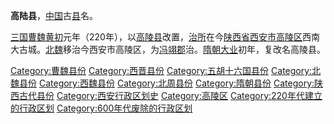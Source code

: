 '''高陆县'''，[[中国|中国]]古[[县|县]]名。

[[三国|三国]][[曹魏|曹魏]][[黄初|黄初]]元年（220年），以[[高陵县|高陵县]]改置，[[治所|治所]]在今[[陕西省|陕西省]][[西安市|西安市]][[高陵区|高陵区]]西南大古城。[[北魏|北魏]]移治今西安市高陵区，为[[冯翊郡|冯翊郡]]治。[[隋朝|隋朝]][[大业_(年号)|大业]]初年，复改名高陵县。 

{{陕西行政区划小作品}}
[[Category:曹魏县份|Category:曹魏县份]]
[[Category:西晋县份|Category:西晋县份]]
[[Category:五胡十六国县份|Category:五胡十六国县份]]
[[Category:北魏县份|Category:北魏县份]]
[[Category:西魏县份|Category:西魏县份]]
[[Category:北周县份|Category:北周县份]]
[[Category:隋朝县份|Category:隋朝县份]]
[[Category:陕西古代县份|Category:陕西古代县份]]
[[Category:西安行政区划史|Category:西安行政区划史]]
[[Category:高陵区|Category:高陵区]]
[[Category:220年代建立的行政区划|Category:220年代建立的行政区划]]
[[Category:600年代废除的行政区划|Category:600年代废除的行政区划]]